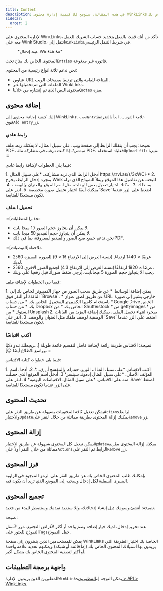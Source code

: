 ```yaml
---
title: Content
description: في هذه المقالة، سنوضح لك كيفية إدارة محتوى WinkLinks الخاص بك.
sidebar:
  order: 2
---
```


لإدارة المحتوى على WinkLinks، تأكد من أنك قمت بالفعل بتحديد حساب الشريك للعمل معه على Wink Studio، انتقل إلى`WinkLinks`في شريط التنقل الرئيسي.

<figure>
  <CloudinaryImage width="350" height="561" resize="scale" quality="best" alt="مدخل WinkLinks" src="academy/winklinks-entry" errorImage="noimage_opaque_nyrtl0.png" />

  <figcaption>*عينة إدخال WinkLinks*</figcaption>
</figure>


المحتوى الخاص بك متاح تحت`Entries` فاتورة غير مدفوعة.

نحن ندعم ثلاثة أنواع رئيسية من المحتوى:

* عناوين URL المتاحة للعامة والتي ترتبط بصفحات الويب.
* الملفات التي تم تحميلها عبر WinkLinks.
* محتوى النص الذي تم إنشاؤه من خلالنا`Quotes` ميزة.

## إضافة محتوى

إليك كيفية إضافة محتوى إلى WinkLinks. تحت`Entries`علامة التبويب، ابدأ بالنقر فوق`Add entry` زر.

### رابط عادي

نصيحة: يجب أن ينقلك الرابط إلى صفحة ويب. على سبيل المثال، لا يمكنك ربط ملف PDF مباشرةً. إذا كنت ترغب في مشاركة ملف PDF، فعليك استخدام`Upload file` ميزة.
:::

فيما يلي الخطوات لإضافة رابط عادي:

<Steps>
  1. أدخل الرابط الذي تريد مشاركته. *على سبيل المثال https://trvl.as/s/3xWCH*
  2. بمجرد إدخال الرابط، يخرج Wink للبحث عن تفاصيل هذا الموقع ويملأ النموذج الذي تراه بعد ذلك.
  3. يمكنك اختيار تعديل بعض البيانات، مثل اسم الموقع والعنوان والوصف.
  4. يمكنك أيضًا اختيار تحميل صورة مخصصة.
  5. انقر على `Save` اضغط على الزر عندما تكون مستعدًا للمتابعة.
</Steps>


### تحميل الملف

:::تحذير\[المتطلبات]

* لا يمكن أن يتجاوز حجم الصور 10 ميجا بايت.
* لا يمكن أن يتجاوز حجم الفيديو 50 ميجا بايت.
* نحن ندعم جميع صيغ الصور والفيديو المعروفة، بما في ذلك PDF.

:::ملاحظة\[التوصيات]

* 2560 عرضًا × 1440 ارتفاعًا (نسبة العرض إلى الارتفاع 16 × 9) للصورة المميزة لديك.
* 2560 عرضًا × 1920 ارتفاعًا (نسبة العرض إلى الارتفاع 4:3) لجميع الصور الأخرى.
* يجب ألا يتجاوز حجم الصورة 5 ميجابايت. يُرجى ضغط صورك قبل رفعها على وينك.

فيما يلي الخطوات لإضافة ملف:

<Steps>
  1. يمكن إضافة الوسائط:
     * عن طريق سحب الصور من جهاز الكمبيوتر الخاص بك إلى النافذة أو النقر فوق `Browse`.
     * عن طريق لصق عنوان URL خارجي يشير إلى صورة.
     * باستخدام كاميرا الكمبيوتر المحمول الخاص بك.
     * من حساب Google Drive الخاص بك.
     * من حساب Dropbox الخاص بك.
     * من Shutterstock
     * من gettyimages
     * من ايستوك
     * من Unsplash
  2. بمجرد انتهاء تحميل الملف، يمكنك إضافة المزيد من البيانات الوصفية لوصف ملفك مثل العنوان والوصف.
  3. انقر على `Save` اضغط على الزر عندما تكون مستعدًا للمتابعة.
</Steps>


### اكتب اقتباسًا

نصيحة:
الاقتباس طريقة رائعة لإضافة فاصل لتقسيم قائمة طويلة \[...ويجعلك تبدو ذكيًا وواسع الاطلاع أيضًا 😉].
:::

فيما يلي خطوات كتابة الاقتباس:

<Steps>
  1. اكتب الاقتباس *على سبيل المثال، الورود حمراء، والبنفسج أزرق...*.
  2. أدخل اسم المؤلف الأصلي. *على سبيل المثال إدموند سبنسر*
  3. أدخل اسم الموقع الذي حصلت منه على الاقتباس. *على سبيل المثال، الاقتباسات اليومية*
  4. انقر على `Save` اضغط على الزر عندما تكون مستعدًا للمتابعة.
</Steps>


## تحديث المحتوى

يمكن تعديل كافة المحتويات بسهولة عن طريق النقر على`Actions`الرابط والاختيار`Update`يمكنك إزالة المحتوى بطريقة مماثلة من خلال النقر على`Remove` زر.

## إزالة المحتوى

يمكن تعديل كل المحتوى بسهولة عن طريق الاختيار`Update`يمكنك إزالة المحتوى بطريقة مماثلة من خلال النقر أولاً على`Actions`الرابط ثم النقر على`Remove` زر.

## فرز المحتوى

بإمكانك طلب المحتوى الخاص بك عن طريق النقر على الرمز الموجود في الزاوية اليسرى السفلية لكل إدخال وسحبه إلى الموضع الذي تريد أن يكون فيه.

## تجميع المحتوى

نصيحة: أنشئ وسومك قبل إنشاء إدخالاتك، وإلا ستفقد تقدمك وستضطر للبدء من جديد.


نصيحة:

عند تحرير إدخال، لديك خيار إضافة وسم واحد أو أكثر لأغراض التجميع. مرر لأسفل النموذج للعثور على`Tags`حقل النموذج.

يمكن للمستخدمين الذين ينظرون إلى صفحة WinkLinks الخاصة بك اختيار الطريقة التي يريدون بها استهلاك المحتوى الخاص بك (إما قائمة أو شبكة) ويمكنهم تحديد علامة واحدة أو أكثر لتصفية المحتوى الخاص بك بشكل أكبر.

## واجهة برمجة التطبيقات

المطورين الذين يريدون الإدارة`WinkLinks`يمكن التوجه إلى[المطورون > API > WinkLinks](/developers/apis/#winklinks-api).

